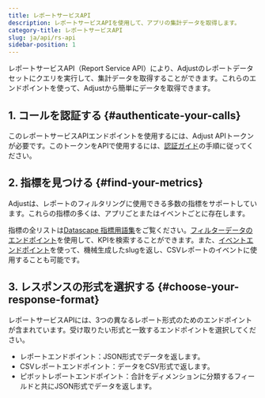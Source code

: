 ```yaml
---
title: レポートサービスAPI
description: レポートサービスAPIを使用して、アプリの集計データを取得します。
category-title: レポートサービスAPI
slug: ja/api/rs-api
sidebar-position: 1
---
```


レポートサービスAPI（Report Service API）により、Adjustのレポートデータセットにクエリを実行して、集計データを取得することができます。これらのエンドポイントを使って、Adjustから簡単にデータを取得できます。

## 1\. コールを認証する {#authenticate-your-calls}

このレポートサービスAPIエンドポイントを使用するには、Adjust APIトークンが必要です。このトークンをAPIで使用するには、[認証ガイド](/ja/api/rs-api/authentication)の手順に従ってください。

## 2\. 指標を見つける {#find-your-metrics}

Adjustは、レポートのフィルタリングに使用できる多数の指標をサポートしています。これらの指標の多くは、アプリごとまたはイベントごとに存在します。

指標の全リストは[Datascape 指標用語集](https://help.adjust.com/ja/article/datascape-metrics-glossary)をご覧ください。[フィルターデータのエンドポイント](/ja/api/rs-api/filters-data)を使用して、KPIを検索することができます。また、[イベントエンドポイント](/ja/api/rs-api/events)を使って、機械生成したslugを返し、CSVレポートのイベントに使用することも可能です。

## 3\. レスポンスの形式を選択する {#choose-your-response-format}

レポートサービスAPIには、3つの異なるレポート形式のためのエンドポイントが含まれています。受け取りたい形式と一致するエンドポイントを選択してください。

- レポートエンドポイント：JSON形式でデータを返します。
- CSVレポートエンドポイント：データをCSV形式で返します。
- ピボットレポートエンドポイント：合計をディメンションに分類するフィールドと共にJSON形式でデータを返します。
